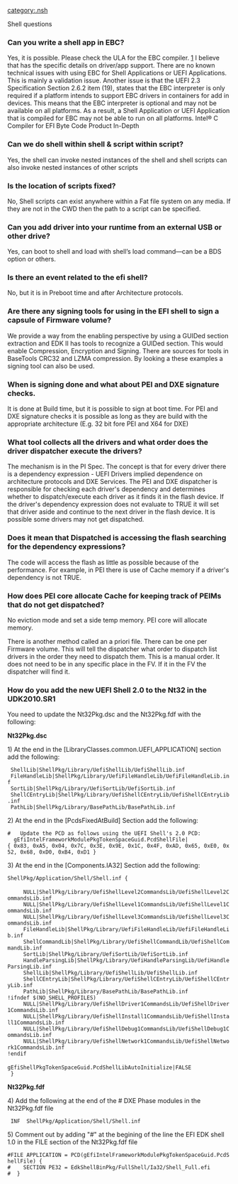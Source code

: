 <!-- [[category:FAQ]] -->
<!-- [[category:EDKII]] -->
<!-- [[category:UEFI_Shell]] -->
<!-- [[category:Script]] -->
[[category:.nsh]]



{{shell}}

Shell questions
===Can you write a shell app in EBC?===
Yes, it is possible. Please check the ULA for the EBC compiler. [http://software.intel.com/sites/products/documentation/EULA/Intel_SW_Dev_Products_EULA.pdf]  I believe that has the specific details on driver/app support.  There are no known technical issues with using EBC for Shell Applications or UEFI Applications.  This is mainly a validation issue.  Another issue is that the UEFI 2.3 Specification Section 2.6.2 item (19), states that the EBC interpreter is only required if a platform intends to support EBC drivers in containers for add in devices.  This means that the EBC interpreter is optional and may not be available on all platforms.  As a result, a Shell Application or UEFI Application that is compiled for EBC may not be able to run on all platforms. 
Intel® C Compiler for EFI Byte Code 
Product In-Depth

===Can we do shell within shell & script within script?===
Yes, the shell can invoke nested instances of the shell and shell scripts can also invoke nested instances of other scripts

===Is the location of scripts fixed?===
No, Shell scripts can exist anywhere within a Fat file system on any media.  If they are not in the CWD then the path to a script can be specified.

===Can you add driver into your runtime from an external USB or other drive?===
Yes, can boot to shell and load with shell’s load command—can be a BDS option or others.

===Is there an event related to the efi shell?===
No, but it is in Preboot time and after Architecture protocols.

===Are there any signing tools for using in the EFI shell to sign a capsule of Firmware volume?===
We provide a way from the enabling perspective by using a GUIDed section extraction and EDK II has tools to recognize a GUIDed section. This would enable Compression, Encryption and Signing. There are sources for tools in BaseTools CRC32 and LZMA compression. By looking a these examples a signing tool can also be used. 


===When is signing done and what about PEI and DXE signature checks.===
It is done at Build time, but it is possible to sign at boot time. 
For PEI and DXE signature checks it is possible as long as they are build with the appropriate architecture (E.g. 32 bit fore PEI and X64 for DXE)

===What tool collects all the drivers and what order does the driver dispatcher execute the drivers?===
The mechanism is in the PI Spec.  The concept is that for every driver there is a dependency expression - UEFI Drivers implied dependence on architecture protocols and DXE Services.  The PEI and DXE dispatcher is responsible for checking each driver's dependency and determines whether to dispatch/execute each driver as it finds it in the flash device. If the driver's dependency expression does not evaluate to TRUE it will set that driver aside and continue to the next driver in the flash device. It is possible some drivers may not get dispatched.

===Does it mean that Dispatched is accessing the flash searching for the dependency expressions?===
The code will access the flash as little as possible because of the performance. For example, in PEI there is use of Cache memory if a driver's dependency is not TRUE. 

===How does PEI core allocate Cache for keeping track of PEIMs that do not get dispatched?===
No eviction mode and set a side temp memory. PEI core will allocate memory. 

There is another method called an a priori file. There can be one per Firmware volume. This will tell the dispatcher what order to dispatch list drivers in the order they need to dispatch them. This is a manual order. It does not need to be in any specific place in the FV. If it in the FV the dispatcher will find it.


=== How do you add the new UEFI Shell 2.0 to the Nt32 in the UDK2010.SR1 ===
You need to update the Nt32Pkg.dsc and the  Nt32Pkg.fdf with the following:

'''Nt32Pkg.dsc'''

1)  At the end in the [LibraryClasses.common.UEFI_APPLICATION] section add the following:

  ShellLib|ShellPkg/Library/UefiShellLib/UefiShellLib.inf
  FileHandleLib|ShellPkg/Library/UefiFileHandleLib/UefiFileHandleLib.inf
  SortLib|ShellPkg/Library/UefiSortLib/UefiSortLib.inf
  ShellCEntryLib|ShellPkg/Library/UefiShellCEntryLib/UefiShellCEntryLib.inf
  PathLib|ShellPkg/Library/BasePathLib/BasePathLib.inf

2)  At the end in the [PcdsFixedAtBuild] Section add the following:
 #   Update the PCD as follows using the UEFI Shell's 2.0 PCD:
   gEfiIntelFrameworkModulePkgTokenSpaceGuid.PcdShellFile|{ 0x83, 0xA5, 0x04, 0x7C, 0x3E, 0x9E, 0x1C, 0x4F, 0xAD, 0x65, 0xE0, 0x52, 0x68, 0xD0, 0xB4, 0xD1 }
 
3)  At the end in the [Components.IA32] Section add the following:

 ShellPkg/Application/Shell/Shell.inf {
    <LibraryClasses>
      NULL|ShellPkg/Library/UefiShellLevel2CommandsLib/UefiShellLevel2CommandsLib.inf
      NULL|ShellPkg/Library/UefiShellLevel1CommandsLib/UefiShellLevel1CommandsLib.inf
      NULL|ShellPkg/Library/UefiShellLevel3CommandsLib/UefiShellLevel3CommandsLib.inf
      FileHandleLib|ShellPkg/Library/UefiFileHandleLib/UefiFileHandleLib.inf
      ShellCommandLib|ShellPkg/Library/UefiShellCommandLib/UefiShellCommandLib.inf
      SortLib|ShellPkg/Library/UefiSortLib/UefiSortLib.inf
      HandleParsingLib|ShellPkg/Library/UefiHandleParsingLib/UefiHandleParsingLib.inf
      ShellLib|ShellPkg/Library/UefiShellLib/UefiShellLib.inf
      ShellCEntryLib|ShellPkg/Library/UefiShellCEntryLib/UefiShellCEntryLib.inf
      PathLib|ShellPkg/Library/BasePathLib/BasePathLib.inf
 !ifndef $(NO_SHELL_PROFILES)
      NULL|ShellPkg/Library/UefiShellDriver1CommandsLib/UefiShellDriver1CommandsLib.inf
      NULL|ShellPkg/Library/UefiShellInstall1CommandsLib/UefiShellInstall1CommandsLib.inf
      NULL|ShellPkg/Library/UefiShellDebug1CommandsLib/UefiShellDebug1CommandsLib.inf
      NULL|ShellPkg/Library/UefiShellNetwork1CommandsLib/UefiShellNetwork1CommandsLib.inf
 !endif
   <PcdsFeatureFlag>
 gEfiShellPkgTokenSpaceGuid.PcdShellLibAutoInitialize|FALSE
  }



'''Nt32Pkg.fdf'''

4) Add the following at the end of the  # DXE Phase modules in the Nt32Pkg.fdf file
  INF  ShellPkg/Application/Shell/Shell.inf

5) Comment out by adding "#" at the begining of the line the EFI EDK shell 1.0 in the FILE section of the Nt32Pkg.fdf file
 #FILE APPLICATION = PCD(gEfiIntelFrameworkModulePkgTokenSpaceGuid.PcdShellFile) {
 #    SECTION PE32 = EdkShellBinPkg/FullShell/Ia32/Shell_Full.efi
 #  }
